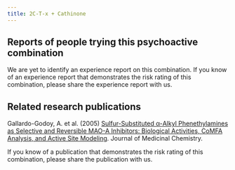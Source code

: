 ---
title: 2C-T-x + Cathinone
---

## Reports of people trying this psychoactive combination

We are yet to identify an experience report on this combination. If you know of an experience report that demonstrates the risk rating of this combination, please share the experience report with us.

## Related research publications

Gallardo-Godoy, A. et al. (2005) [Sulfur-Substituted α-Alkyl Phenethylamines as Selective and Reversible MAO-A Inhibitors: Biological Activities, CoMFA Analysis, and Active Site Modeling](https://pubs.acs.org/doi/abs/10.1021/jm0493109). Journal of Medicinal Chemistry.

If you know of a publication that demonstrates the risk rating of this combination, please share the publication with us.

